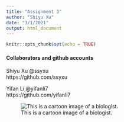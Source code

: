 ```yaml
---
title: "Assignment 3"
author: "Shiyu Xu"
date: "3/1/2021"
output: html_document
---
```


```r
knitr::opts_chunk$set(echo = TRUE)
```

#### Collaborators and github accounts
Shiyu Xu @ssyxu  
https://github.com/ssyxu  
  
Yifan Li @yifanli7  
https://github.com/yifanli7  

![This is a cartoon image of a biologist. ](https://lh3.googleusercontent.com/proxy/tTcgbQiUD7fqmfphQw_AxNy6LAAX4_6OL-rdBh-KgS7dH3gji7mLR7LVX-iHuCUjk9Es5YHAkx_GpG5RFCMTsC21RnCc1RW6j5QqX3k)